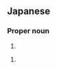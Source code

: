 ==Japanese==
{{ja-kanjitab|すが|ぬま|yomi=k}}

===Proper noun===
{{ja-pos|すがぬま|proper}}

# {{surname|lang=ja|sort=すがぬま}}

{{ja-kanjitab|すげ|ぬま|yomi=k}}

{{ja-pos|すげぬま|proper}}

# {{surname|lang=ja|sort=すげぬま}}